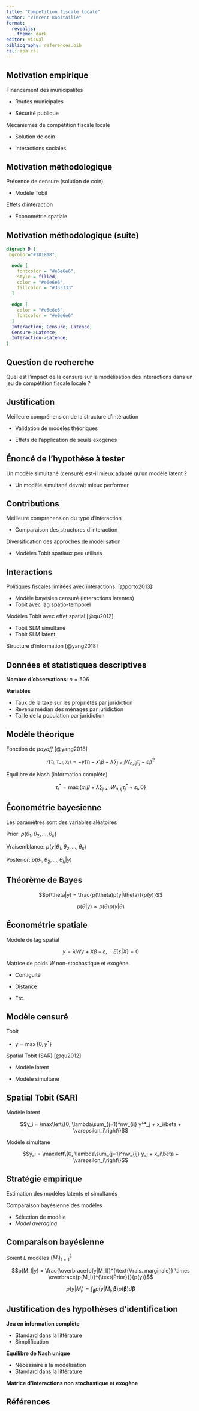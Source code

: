 ```yaml
---
title: "Compétition fiscale locale"
author: "Vincent Robitaille"
format: 
  revealjs:
    theme: dark
editor: visual
bibliography: references.bib
csl: apa.csl
---
```


## Motivation empirique

::: {.fragment .semi-fade-out}
Financement des municipalités
:::

:::: {.fragment .fade-in}
::: {.fragment .semi-fade-out}
-   Routes municipales
:::
::::

:::: {.fragment .fade-in}
::: {.fragment .semi-fade-out}
-   Sécurité publique
:::
::::

:::: {.fragment .fade-in}
::: {.fragment .semi-fade-out}
Mécanismes de compétition fiscale locale
:::
::::

:::: {.fragment .fade-in}
::: {.fragment .semi-fade-out}
-   Solution de coin
:::
::::

:::: {.fragment .fade-in}
::: {.fragment .semi-fade-out}
-   Intéractions sociales
:::
::::

## Motivation méthodologique

:::: {.fragment .fade-in}
::: {.fragment .semi-fade-out}
Présence de censure (solution de coin)

-   Modèle Tobit
:::
::::

::: {.fragment .fade-in}
Effets d'interaction

-   Économétrie spatiale
:::

## Motivation méthodologique (suite)

```dot
digraph D {
 bgcolor="#181818";

  node [
    fontcolor = "#e6e6e6",
    style = filled,
    color = "#e6e6e6",
    fillcolor = "#333333"
  ]

  edge [
    color = "#e6e6e6",
    fontcolor = "#e6e6e6"
  ]
  Interaction; Censure; Latence;
  Censure->Latence;
  Interaction->Latence;
}
```

## Question de recherche

Quel est l'impact de la censure sur la modélisation des interactions dans un jeu de compétition fiscale locale ?

## Justification

::: {.fragment .fade-in}
Meilleure compréhension de la structure d'intéraction
:::

::: {.fragment .fade-in}
-   Validation de modèles théoriques
:::

::: {.fragment .fade-in}
-   Effets de l'application de seuils exogènes
:::

## Énoncé de l'hypothèse à tester

Un modèle simultané (censuré) est-il mieux adapté qu'un modèle latent ?

::: {.fragment .fade-in}
-   Un modèle simultané devrait mieux performer
:::

## Contributions

:::: {.fragment .fade-in}
::: {.fragment .semi-fade-out}
Meilleure comprehension du type d'interaction

-   Comparaison des structures d'interaction
:::
::::

::: {.fragment .fade-in}
Diversification des approches de modélisation

-   Modèles Tobit spatiaux peu utilisés
:::

## Interactions

:::: {.fragment .fade-in}
::: {.fragment .semi-fade-out}
Politiques fiscales limitées avec interactions. [@porto2013]:

-   Modèle bayésien censuré (interactions latentes)
-   Tobit avec lag spatio-temporel
:::
::::

::: {.fragment .fade-in}
Modèles Tobit avec effet spatial [@qu2012]

-   Tobit SLM simultané
-   Tobit SLM latent
:::

::: {.fragment .fade-in}
Structure d'information [@yang2018]
:::

## Données et statistiques descriptives

**Nombre d'observations**: $n = 506$

**Variables**

-   Taux de la taxe sur les propriétés par juridiction
-   Revenu médian des ménages par juridiction
-   Taille de la population par juridiction

## Modèle théorique

:::: {.fragment .fade-in}
::: {.fragment .semi-fade-out}
Fonction de *payoff* [@yang2018]

$$r(\tau_i, \tau_{-i}, x_i) = -\gamma(\tau_i - x'_i\beta - \lambda \sum_{j\neq i}W_{n,ij}\tau_j-\varepsilon_i)^2$$
:::
::::

::: {.fragment .fade-in}
Équilibre de Nash (information complète)

$$\tau_i^* = \max\left\{x_i'\beta + \lambda\sum_{j\neq i}W_{n,ij}\tau^*_j + \varepsilon_i, 0\right\}$$
:::

## Économétrie bayesienne

Les paramètres sont des variables aléatoires

::: {.fragment .fade-in}
Prior: $p\left(\theta_1, \theta_2, ..., \theta_k\right)$
:::

::: {.fragment .fade-in}
Vraisemblance: $p\left(y|\theta_1, \theta_2, ..., \theta_k\right)$
:::

::: {.fragment .fade-in}
Posterior: $p\left(\theta_1, \theta_2, ..., \theta_k|y\right)$
:::

## Théorème de Bayes

$$p(\theta|y) = \frac{p(\theta)p(y|\theta)}{p(y)}$$

::: {.fragment .fade-in}
$$p(\theta|y) \propto p(\theta)p(y|\theta)$$
:::

## Économétrie spatiale

Modèle de lag spatial

$$y = \lambda W y + X\beta + \varepsilon, \quad E\left[\varepsilon|X\right] = 0$$

::: {.fragment .fade-in}
Matrice de poids $W$ non-stochastique et exogène.
:::

::: {.fragment .fade-in}
-   Contiguité
:::

::: {.fragment .fade-in}
-   Distance
:::

::: {.fragment .fade-in}
-   Etc.
:::

## Modèle censuré

::: {.fragment .semi-fade-out}
Tobit

-   $y = \max\{0, y^*\}$
:::

::: {.fragment .fade-in}
Spatial Tobit (SAR) [@qu2012]
:::

:::: {.fragment .fade-in}
::: {.fragment .semi-fade-out}
-   Modèle latent
:::
::::

::: {.fragment .fade-in}
-   Modèle simultané
:::

## Spatial Tobit (SAR)

:::: {.fragment .fade-in}
::: {.fragment .semi-fade-out}
Modèle latent

$$y_i = \max\left\{0, \lambda\sum_{j=1}^nw_{ij} y^*_j + x_i\beta + \varepsilon_i\right\}$$
:::
::::

::: {.fragment .fade-in}
Modèle simultané

$$y_i = \max\left\{0, \lambda\sum_{j=1}^nw_{ij} y_j + x_i\beta + \varepsilon_i\right\}$$
:::

## Stratégie empirique

::: {.fragment .semi-fade-out}
Estimation des modèles latents et simultanés
:::

::: {.fragment .fade-in}
Comparaison bayésienne des modèles
:::

::: {.fragment .fade-in}
-   Sélection de modèle
-   *Model averaging*
:::

## Comparaison bayésienne

Soient $L$ modèles $\{M_l\}_{l=1}^L$

$$p(M_l|y) = \frac{\overbrace{p(y|M_l)}^{\text{Vrais. marginale}} \times \overbrace{p(M_l)}^{\text{Prior}}}{p(y)}$$

$$p(y|M_l) = \int_{\mathbf{\beta}}p\left(y|M_l, \mathbf{\beta}\right)p(\mathbf{\beta}) d\mathbf{\beta}$$

## Justification des hypothèses d'identification

:::: {.fragment .fade-in}
::: {.fragment .semi-fade-out}
**Jeu en information complète**

-   Standard dans la littérature
-   Simplification
:::
::::

:::: {.fragment .fade-in}
::: {.fragment .semi-fade-out}
**Équilibre de Nash unique**

-   Nécessaire à la modélisation
-   Standard dans la littérature
:::
::::

::: {.fragment .fade-in}
**Matrice d'interactions non stochastique et exogène**
:::

## Références
